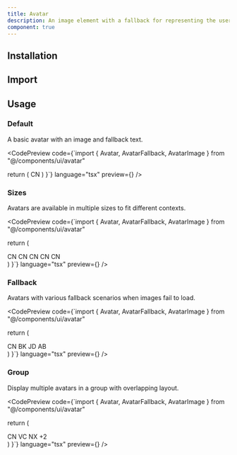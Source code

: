 ```yaml
---
title: Avatar
description: An image element with a fallback for representing the user.
component: true
---
```


## Installation

<CodePreview code="npx shadcn-ui@latest add avatar" language="bash" />

## Import

<CodePreview code="import { Avatar, AvatarFallback, AvatarImage } from '@/components/ui/avatar'" language="tsx" />

## Usage

### Default

A basic avatar with an image and fallback text.

<CodePreview 
  code={`import { Avatar, AvatarFallback, AvatarImage } from "@/components/ui/avatar"

  return (
    <Avatar>
      <AvatarImage src="https://github.com/shadcn.png" alt="@shadcn" />
      <AvatarFallback>CN</AvatarFallback>
    </Avatar>
  )
}`} 
  language="tsx" 
  preview={<AvatarDefault />} 
/>

### Sizes

Avatars are available in multiple sizes to fit different contexts.

<CodePreview 
  code={`import { Avatar, AvatarFallback, AvatarImage } from "@/components/ui/avatar"

  return (
    <div className="flex items-center space-x-4">
      <Avatar className="h-6 w-6">
        <AvatarImage src="https://github.com/shadcn.png" alt="@shadcn" />
        <AvatarFallback className="text-xs">CN</AvatarFallback>
      </Avatar>
      <Avatar className="h-8 w-8">
        <AvatarImage src="https://github.com/shadcn.png" alt="@shadcn" />
        <AvatarFallback className="text-xs">CN</AvatarFallback>
      </Avatar>
      <Avatar>
        <AvatarImage src="https://github.com/shadcn.png" alt="@shadcn" />
        <AvatarFallback>CN</AvatarFallback>
      </Avatar>
      <Avatar className="h-12 w-12">
        <AvatarImage src="https://github.com/shadcn.png" alt="@shadcn" />
        <AvatarFallback>CN</AvatarFallback>
      </Avatar>
      <Avatar className="h-16 w-16">
        <AvatarImage src="https://github.com/shadcn.png" alt="@shadcn" />
        <AvatarFallback className="text-lg">CN</AvatarFallback>
      </Avatar>
    </div>
  )
}`} 
  language="tsx" 
  preview={<AvatarSizes />} 
/>

### Fallback

Avatars with various fallback scenarios when images fail to load.

<CodePreview 
  code={`import { Avatar, AvatarFallback, AvatarImage } from "@/components/ui/avatar"

  return (
    <div className="flex items-center space-x-4">
      <Avatar>
        <AvatarImage src="https://github.com/shadcn.png" alt="@shadcn" />
        <AvatarFallback>CN</AvatarFallback>
      </Avatar>
      <Avatar>
        <AvatarImage src="/broken-image.jpg" alt="Broken" />
        <AvatarFallback>BK</AvatarFallback>
      </Avatar>
      <Avatar>
        <AvatarFallback>JD</AvatarFallback>
      </Avatar>
      <Avatar>
        <AvatarFallback className="bg-blue-500 text-white">AB</AvatarFallback>
      </Avatar>
    </div>
  )
}`} 
  language="tsx" 
  preview={<AvatarFallbackDemo />} 
/>

### Group

Display multiple avatars in a group with overlapping layout.

<CodePreview 
  code={`import { Avatar, AvatarFallback, AvatarImage } from "@/components/ui/avatar"

  return (
    <div className="flex -space-x-2">
      <Avatar className="border-2 border-background">
        <AvatarImage src="https://github.com/shadcn.png" alt="@shadcn" />
        <AvatarFallback>CN</AvatarFallback>
      </Avatar>
      <Avatar className="border-2 border-background">
        <AvatarImage src="https://github.com/vercel.png" alt="@vercel" />
        <AvatarFallback>VC</AvatarFallback>
      </Avatar>
      <Avatar className="border-2 border-background">
        <AvatarImage src="https://github.com/nextjs.png" alt="@nextjs" />
        <AvatarFallback>NX</AvatarFallback>
      </Avatar>
      <Avatar className="border-2 border-background">
        <AvatarFallback>+2</AvatarFallback>
      </Avatar>
    </div>
  )
}`} 
  language="tsx" 
  preview={<AvatarGroup />} 
/>